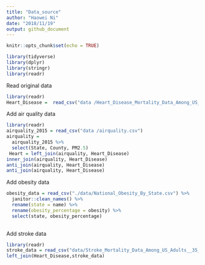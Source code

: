 ```yaml
---
title: "Data_source"
author: "Haowei Ni"
date: "2018/11/19"
output: github_document
---
```


```r
knitr::opts_chunk$set(echo = TRUE)
```

```r
library(tidyverse)
library(dplyr)
library(stringr)
library(readr)
```

Read original data 

```r
library(readr)
Heart_Disease =  read_csv("data /Heart_Disease_Mortality_Data_Among_US_Adults__35___by_State_Territory_and_County.csv")

```

Add air quality data 

```r
library(readr)
airquality_2015 = read_csv("data /airquality.csv") 
airquality = 
  airquality_2015 %>% 
  select(State, County, PM2.5)
 Heart = left_join(airquality, Heart_Disease) 
inner_join(airquality, Heart_Disease)  
anti_join(airquality, Heart_Disease) 
anti_join(airquality, Heart_Disease)
```

Add obesity data

```r

obesity_data = read_csv("./data/National_Obesity_By_State.csv") %>%
  janitor::clean_names() %>%
  rename(state = name) %>%
  rename(obesity_percentage = obesity) %>%
  select(state, obesity_percentage)
  
```

Add stroke data

```r
library(readr)
stroke_data = read_csv("data/Stroke_Mortality_Data_Among_US_Adults__35___by_State_Territory_and_County.csv") 
left_join(Heart_Disease,stroke_data)

```
